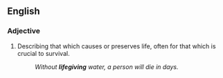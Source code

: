 ==English==

===Adjective===
{{en-adj}}

# Describing that which causes or preserves life, often for that which is crucial to survival.
#:''Without '''lifegiving''' water, a person will die in days.''